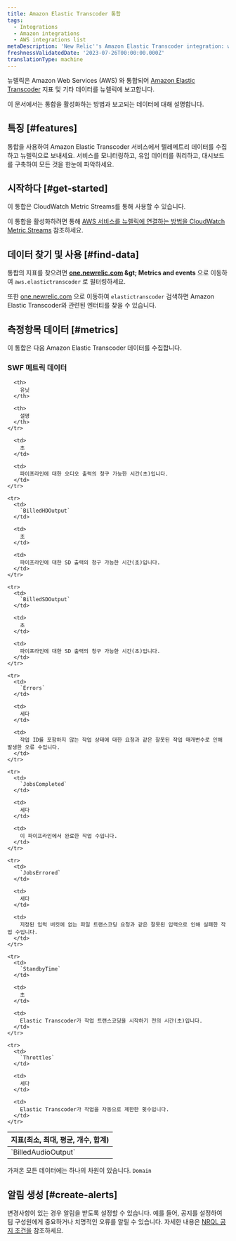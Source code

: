 ```yaml
---
title: Amazon Elastic Transcoder 통합
tags:
  - Integrations
  - Amazon integrations
  - AWS integrations list
metaDescription: 'New Relic''s Amazon Elastic Transcoder integration: what data it reports and how to enable it.'
freshnessValidatedDate: '2023-07-26T00:00:00.000Z'
translationType: machine
---
```


뉴렐릭은 Amazon Web Services (AWS) 와 통합되어 [Amazon Elastic Transcoder](https://aws.amazon.com/elastictranscoder/) 지표 및 기타 데이터를 뉴렐릭에 보고합니다.

이 문서에서는 통합을 활성화하는 방법과 보고되는 데이터에 대해 설명합니다.

## 특징 [#features]

통합을 사용하여 Amazon Elastic Transcoder 서비스에서 텔레메트리 데이터를 수집하고 뉴렐릭으로 보내세요. 서비스를 모니터링하고, 유입 데이터를 쿼리하고, 대시보드를 구축하여 모든 것을 한눈에 파악하세요.

## 시작하다 [#get-started]

이 통합은 CloudWatch Metric Streams를 통해 사용할 수 있습니다.

이 통합을 활성화하려면 통해 [AWS 서비스를 뉴렐릭에 연결하는 방법을 CloudWatch Metric Streams](/docs/infrastructure/amazon-integrations/connect/aws-metric-stream-setup/) 참조하세요.

## 데이터 찾기 및 사용 [#find-data]

통합의 지표를 찾으려면 <DNT>**[one.newrelic.com](https://one.newrelic.com/all-capabilities) &amp;gt; Metrics and events**</DNT> 으로 이동하여 `aws.elastictranscoder` 로 필터링하세요.

또한 [one.newrelic.com](https://one.newrelic.com/all-entities) 으로 이동하여 `elastictranscoder` 검색하면 Amazon Elastic Transcoder와 관련된 엔터티를 찾을 수 있습니다.

## 측정항목 데이터 [#metrics]

이 통합은 다음 Amazon Elastic Transcoder 데이터를 수집합니다.

### SWF 메트릭 데이터

<table>
  <thead>
    <tr>
      <th style={{ width: "220px" }}>
        지표(최소, 최대, 평균, 개수, 합계)
      </th>

      <th>
        유닛
      </th>

      <th>
        설명
      </th>
    </tr>
  </thead>

  <tbody>
    <tr>
      <td>
        `BilledAudioOutput`
      </td>

      <td>
        초
      </td>

      <td>
        파이프라인에 대한 오디오 출력의 청구 가능한 시간(초)입니다.
      </td>
    </tr>

    <tr>
      <td>
        `BilledHDOutput`
      </td>

      <td>
        초
      </td>

      <td>
        파이프라인에 대한 SD 출력의 청구 가능한 시간(초)입니다.
      </td>
    </tr>

    <tr>
      <td>
        `BilledSDOutput`
      </td>

      <td>
        초
      </td>

      <td>
        파이프라인에 대한 SD 출력의 청구 가능한 시간(초)입니다.
      </td>
    </tr>

    <tr>
      <td>
        `Errors`
      </td>

      <td>
        세다
      </td>

      <td>
        작업 ID를 포함하지 않는 작업 상태에 대한 요청과 같은 잘못된 작업 매개변수로 인해 발생한 오류 수입니다.
      </td>
    </tr>

    <tr>
      <td>
        `JobsCompleted`
      </td>

      <td>
        세다
      </td>

      <td>
        이 파이프라인에서 완료한 작업 수입니다.
      </td>
    </tr>

    <tr>
      <td>
        `JobsErrored`
      </td>

      <td>
        세다
      </td>

      <td>
        지정된 입력 버킷에 없는 파일 트랜스코딩 요청과 같은 잘못된 입력으로 인해 실패한 작업 수입니다.
      </td>
    </tr>

    <tr>
      <td>
        `StandbyTime`
      </td>

      <td>
        초
      </td>

      <td>
        Elastic Transcoder가 작업 트랜스코딩을 시작하기 전의 시간(초)입니다.
      </td>
    </tr>

    <tr>
      <td>
        `Throttles`
      </td>

      <td>
        세다
      </td>

      <td>
        Elastic Transcoder가 작업을 자동으로 제한한 횟수입니다.
      </td>
    </tr>
  </tbody>
</table>

가져온 모든 데이터에는 하나의 차원이 있습니다. `Domain`

## 알림 생성 [#create-alerts]

변경사항이 있는 경우 알림을 받도록 <InlinePopover type="alerts" />설정할 수 있습니다. 예를 들어, 공지를 설정하여 팀 구성원에게 중요하거나 치명적인 오류를 알릴 수 있습니다. 자세한 내용은 [NRQL 공지 조건을](/docs/alerts-applied-intelligence/new-relic-alerts/get-started/your-first-nrql-condition) 참조하세요.
